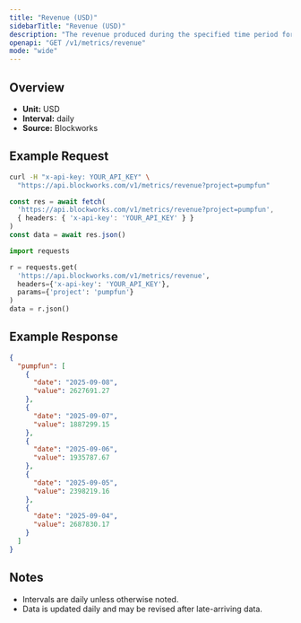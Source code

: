 ```yaml
---
title: "Revenue (USD)"
sidebarTitle: "Revenue (USD)"
description: "The revenue produced during the specified time period for given project."
openapi: "GET /v1/metrics/revenue"
mode: "wide"
---
```


## Overview

- **Unit:** USD
- **Interval:** daily
- **Source:** Blockworks

## Example Request

<CodeGroup>

```bash cURL
curl -H "x-api-key: YOUR_API_KEY" \
  "https://api.blockworks.com/v1/metrics/revenue?project=pumpfun"
```

```typescript TypeScript
const res = await fetch(
  'https://api.blockworks.com/v1/metrics/revenue?project=pumpfun',
  { headers: { 'x-api-key': 'YOUR_API_KEY' } }
)
const data = await res.json()
```

```python Python
import requests

r = requests.get(
  'https://api.blockworks.com/v1/metrics/revenue',
  headers={'x-api-key': 'YOUR_API_KEY'},
  params={'project': 'pumpfun'}
)
data = r.json()
```

</CodeGroup>

## Example Response

```json
{
  "pumpfun": [
    {
      "date": "2025-09-08",
      "value": 2627691.27
    },
    {
      "date": "2025-09-07",
      "value": 1887299.15
    },
    {
      "date": "2025-09-06",
      "value": 1935787.67
    },
    {
      "date": "2025-09-05",
      "value": 2398219.16
    },
    {
      "date": "2025-09-04",
      "value": 2687830.17
    }
  ]
}
```

## Notes
- Intervals are daily unless otherwise noted.
- Data is updated daily and may be revised after late-arriving data.